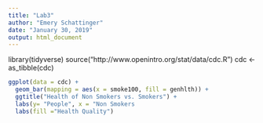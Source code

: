 ---
title: "Lab3"
author: "Emery Schattinger"
date: "January 30, 2019"
output: html_document
---

library(tidyverse)
source("http://www.openintro.org/stat/data/cdc.R")
cdc <- as_tibble(cdc)



```{r}
ggplot(data = cdc) + 
  geom_bar(mapping = aes(x = smoke100, fill = genhlth)) +
  ggtitle("Health of Non Smokers vs. Smokers") +
  labs(y= "People", x = "Non Smokers                                              Smokers")+
  labs(fill ="Health Quality")

```



